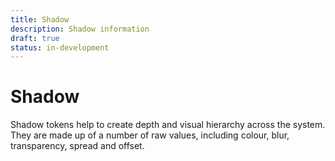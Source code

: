 ```yaml
---
title: Shadow
description: Shadow information
draft: true
status: in-development
---
```


# Shadow
Shadow tokens help to create depth and visual hierarchy across the system. They are made up of a number of raw values, including colour, blur, transparency, spread and offset. 

<ShadowTable />
